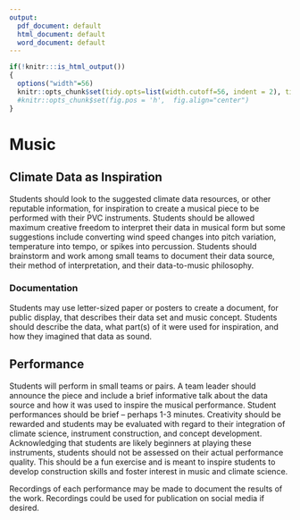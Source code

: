 ```yaml
---
output:
  pdf_document: default
  html_document: default
  word_document: default
---
```

```r
if(!knitr:::is_html_output())
{
  options("width"=56)
  knitr::opts_chunk$set(tidy.opts=list(width.cutoff=56, indent = 2), tidy = TRUE)
  #knitr::opts_chunk$set(fig.pos = 'h',  fig.align="center")
}
```
# Music 

## Climate Data as Inspiration
Students should look to the suggested climate data resources, or other reputable information, for inspiration to create a musical piece to be performed with their PVC instruments. Students should be allowed maximum creative freedom to interpret their data in musical form but some suggestions include converting wind speed changes into pitch variation, temperature into tempo, or spikes into percussion. Students should brainstorm and work among small teams to document their data source, their method of interpretation, and their data-to-music philosophy. 

### Documentation
Students may use letter-sized paper or posters to create a document, for public display, that describes their data set and music concept. Students should describe the data, what part(s) of it were used for inspiration, and how they imagined that data as sound. 

## Performance
Students will perform in small teams or pairs. A team leader should announce the piece and include a brief informative talk about the data source and how it was used to inspire the musical performance. Student performances should be brief -- perhaps 1-3 minutes. Creativity should be rewarded and students may be evaluated with regard to their integration of climate science, instrument construction, and concept development. Acknowledging that students are likely beginners at playing these instruments, students should not be assessed on their actual performance quality. This should be a fun exercise and is meant to inspire students to develop construction skills and foster interest in music and climate science.

Recordings of each performance may be made to document the results of the work. Recordings could be used for publication on social media if desired. 